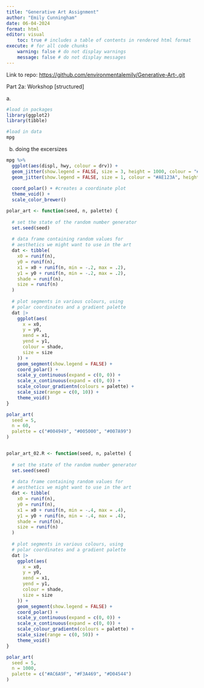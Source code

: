 ```yaml
---
title: "Generative Art Assignment"
author: "Emily Cunningham"
date: 06-04-2024
format: html
editor: visual
    toc: true # includes a table of contents in rendered html format
execute: # for all code chunks
    warning: false # do not display warnings
    message: false # do not display messages
---
```


Link to repo: <https://github.com/environmentalemily/Generative-Art-.git>

Part 2a: Workshop \[structured\]

a\.

```r
#load in packages
library(ggplot2)
library(tibble)

#load in data
mpg 

```

b.  doing the excersizes

```r
mpg %>% 
  ggplot(aes(displ, hwy, colour = drv)) + 
  geom_jitter(show.legend = FALSE, size = 3, height = 1000, colour = "#C2A43C") + #make data points mustard yellow
  geom_jitter(show.legend = FALSE, size = 1, colour = "#AE123A", height = 10) + #set height of points to create a ring
  
  coord_polar() + #creates a coordinate plot 
  theme_void() + 
  scale_color_brewer()
```
```r


polar_art <- function(seed, n, palette) {
  
  # set the state of the random number generator
  set.seed(seed)
  
  # data frame containing random values for 
  # aesthetics we might want to use in the art
  dat <- tibble(
    x0 = runif(n),
    y0 = runif(n),
    x1 = x0 + runif(n, min = -.2, max = .2),
    y1 = y0 + runif(n, min = -.2, max = .2),
    shade = runif(n), 
    size = runif(n)
  )
  
  # plot segments in various colours, using 
  # polar coordinates and a gradient palette
  dat |> 
    ggplot(aes(
      x = x0,
      y = y0,
      xend = x1,
      yend = y1,
      colour = shade,
      size = size
    )) +
    geom_segment(show.legend = FALSE) +
    coord_polar() +
    scale_y_continuous(expand = c(0, 0)) +
    scale_x_continuous(expand = c(0, 0)) + 
    scale_colour_gradientn(colours = palette) + 
    scale_size(range = c(0, 10)) + 
    theme_void()
}

polar_art(
  seed = 5, 
  n = 60, 
  palette = c("#004949", "#005000", "#007A99")
)



```
```r
polar_art_02.R <- function(seed, n, palette) {
  
  # set the state of the random number generator
  set.seed(seed)
  
  # data frame containing random values for 
  # aesthetics we might want to use in the art
  dat <- tibble(
    x0 = runif(n),
    y0 = runif(n),
    x1 = x0 + runif(n, min = -.4, max = .4),
    y1 = y0 + runif(n, min = -.4, max = .4),
    shade = runif(n), 
    size = runif(n)
  )
  
  # plot segments in various colours, using 
  # polar coordinates and a gradient palette
  dat |> 
    ggplot(aes(
      x = x0,
      y = y0,
      xend = x1,
      yend = y1,
      colour = shade,
      size = size
    )) +
    geom_segment(show.legend = FALSE) +
    coord_polar() +
    scale_y_continuous(expand = c(0, 0)) +
    scale_x_continuous(expand = c(0, 0)) + 
    scale_colour_gradientn(colours = palette) + 
    scale_size(range = c(0, 50)) + 
    theme_void()
}

polar_art(
  seed = 5, 
  n = 1000, 
  palette = c("#AC6A9F", "#F3A469", "#D04544")
) 

```

